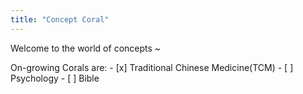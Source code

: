 ```yaml
---
title: "Concept Coral"
---
```


Welcome to the world of concepts ~

On-growing Corals are:
- [x] Traditional Chinese Medicine(TCM)
- [ ] Psychology
- [ ] Bible